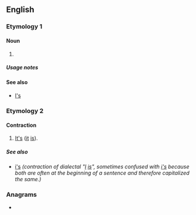 {{also|Appendix:Variations of "is"}}
==English==

===Etymology 1===

====Noun====
{{head|en|noun plural form}}

# {{plural of|i|lang=en}}

=====Usage notes=====
{{U:en:plurals of letters}}

====See also====
* [[I's]]

===Etymology 2===
{{eye dialect|it's|lang=en}}

====Contraction====
{{en-contraction}}

# [[it's|It's]] ([[it]] [[is]]).

=====See also=====
* [[i's]] ''(contraction of dialectal "[[I]] [[is]]", sometimes confused with [[i's]] because both are often at the beginning of a sentence and therefore capitalized the same.)''

===Anagrams===
* {{anagrams|en|S. I.|S.I.|SI|Si|Si.|si}}